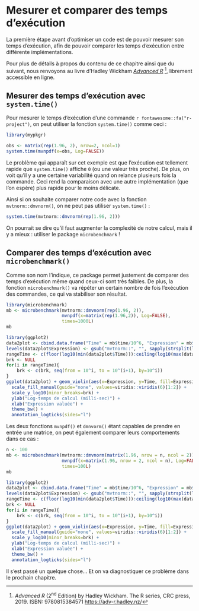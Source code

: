 
# Mesurer et comparer des temps d'exécution


La première étape avant d'optimiser un code est de pouvoir mesurer son temps d’exécution, afin de pouvoir comparer les temps d’exécution entre différente implémentations.
 
 
Pour plus de détails à propos du contenu de ce chapitre ainsi que du suivant, nous renvoyons au livre d'Hadley Wickham [*Advanced R*](https://adv-r.hadley.nz/) [^2], librement accessible en ligne.

[^2]: *Advanced R* (2^nd^ Edition) by Hadley Wickham. The R series, CRC press, 2019. ISBN: 9780815384571 [https://adv-r.hadley.nz/](https://adv-r.hadley.nz/)
 
 
## Mesurer des temps d'exécution avec `system.time()`

Pour mesurer le temps d'exécution d'une commande `r fontawesome::fa("r-project")`, on peut utiliser la fonction `system.time()` comme ceci :

```r
library(mypkgr)
```

```r
obs <- matrix(rep(1.96, 2), nrow=2, ncol=1)
system.time(mvnpdf(x=obs, Log=FALSE))
```

Le problème qui apparaît sur cet exemple est que l'exécution est tellement
rapide que `system.time()` affiche `0` (ou une valeur très proche).
De plus, on voit qu'il y a une certaine variabilité quand on relance plusieurs
fois la commande. Ceci rend la comparaison avec une autre implémentation (que l'on espère) plus rapide pour le moins délicate.

Ainsi si on souhaite comparer notre code avec la fonction `mvtnorm::dmvnorm()`,
on ne peut pas utiliser `system.time()` :

```r
system.time(mvtnorm::dmvnorm(rep(1.96, 2)))
```

On pourrait se dire qu'il faut augmenter la complexité de notre calcul, mais
il y a mieux : utiliser le package `microbenchmark` !

## Comparer des temps d'exécution avec `microbenchmark()`

Comme son nom l'indique, ce package permet justement de comparer des temps
d'exécution même quand ceux-ci sont très faibles. De plus, la fonction
`microbenchmark()` va répéter un certain nombre de fois l'exécution des
commandes, ce qui va stabiliser son résultat.

```r
library(microbenchmark)
mb <- microbenchmark(mvtnorm::dmvnorm(rep(1.96, 2)),
                     mvnpdf(x=matrix(rep(1.96,2)), Log=FALSE),
                     times=1000L)
mb
```
```r
library(ggplot2)
data2plot <- cbind.data.frame("Time" = mb$time/10^6, "Expression" = mb$expr)
levels(data2plot$Expression) <- gsub("mvtnorm::", "", sapply(strsplit(levels(data2plot$Expression), "(", fixed=T), "[", 1))
rangeTime <- c(floor(log10(min(data2plot$Time))):ceiling(log10(max(data2plot$Time))))
brk <- NULL
for(i in rangeTime){
    brk <- c(brk, seq(from = 10^i, to = 10^(i+1), by=10^i))
}
ggplot(data2plot) + geom_violin(aes(x=Expression, y=Time, fill=Expression), alpha=0.8) + 
  scale_fill_manual(guide="none", values=viridis::viridis(6)[1:2]) + 
  scale_y_log10(minor_breaks=brk) + 
  ylab("Log-temps de calcul (milli-sec)") +
  xlab("Expression valuée") +
  theme_bw() +
  annotation_logticks(sides="l")
```


Les deux fonctions `mvnpdf()` et `dmnvorm()` étant capables de prendre en
entrée une matrice, on peut également comparer leurs comportements dans ce
cas :

```r
n <- 100
mb <- microbenchmark(mvtnorm::dmvnorm(matrix(1.96, nrow = n, ncol = 2)),
                     mvnpdf(x=matrix(1.96, nrow = 2, ncol = n), Log=FALSE),
                     times=100L)
mb
```

```r
library(ggplot2)
data2plot <- cbind.data.frame("Time" = mb$time/10^6, "Expression" = mb$expr)
levels(data2plot$Expression) <- gsub("mvtnorm::", "", sapply(strsplit(levels(data2plot$Expression), "(", fixed=T), "[", 1))
rangeTime <- c(floor(log10(min(data2plot$Time))):ceiling(log10(max(data2plot$Time))))
brk <- NULL
for(i in rangeTime){
    brk <- c(brk, seq(from = 10^i, to = 10^(i+1), by=10^i))
}
ggplot(data2plot) + geom_violin(aes(x=Expression, y=Time, fill=Expression), alpha=0.8)  +
  scale_fill_manual(guide="none", values=viridis::viridis(6)[1:2]) + 
  scale_y_log10(minor_breaks=brk) + 
  ylab("Log-temps de calcul (milli-sec)") +
  xlab("Expression valuée") +
  theme_bw() +
  annotation_logticks(sides="l")
```


Il s'est passé un quelque chose... Et on va diagnostiquer ce problème dans le prochain chapitre.
